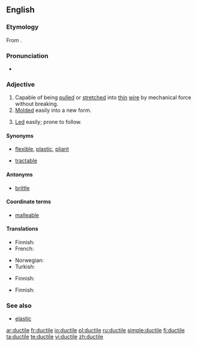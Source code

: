 ==English==

===Etymology===
From {{etyl|la|en}} {{term|ductilis||easily led|lang=la}}.

===Pronunciation===
* {{a|UK|US}} {{IPA|/ˈdʌk.taɪl/}}

===Adjective===
{{en-adj}}

# Capable of being [[pull]]ed or [[stretch]]ed into [[thin]] [[wire]] by mechanical force without breaking.
# [[mold|Molded]] easily into a new form.
# {{rare}} [[lead|Led]] easily; prone to follow.

====Synonyms====
* {{sense|molded easily}} [[flexible]], [[plastic]], [[pliant]]
* {{sense|led easily}} [[tractable]]

====Antonyms====
* {{sense|capable of being pulled into thin wire}} [[brittle]]

====Coordinate terms====
* [[malleable]]

====Translations====
{{trans-top|capable of being pulled or stretched into thin wire}}
* Finnish: {{t|fi|muokattava}}
* French: {{t+|fr|ductile}}
{{trans-mid}}
* Norwegian: {{t+|no|formbar}}
* Turkish: {{t+|tr|sünek}}
{{trans-bottom}}

{{trans-top|molded easily into a new form}}
* Finnish: {{t|fi|muokattava}}
{{trans-mid}}
{{trans-bottom}}

{{trans-top|easily led}}
* Finnish: {{t|fi|johdateltava}}
{{trans-mid}}
{{trans-bottom}}

===See also===
* [[elastic]]

[[ar:ductile]]
[[fr:ductile]]
[[io:ductile]]
[[pl:ductile]]
[[ru:ductile]]
[[simple:ductile]]
[[fi:ductile]]
[[ta:ductile]]
[[te:ductile]]
[[vi:ductile]]
[[zh:ductile]]